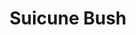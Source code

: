 ---
title: "Suicune Bush"
meta_title: "Suicune Bush craft"
description: "Craft de Suicune Bush"
rank: "a"
draft: false
name: "Suicune Bush"
recipe_img: "https://wiki.pokexgames.com/images/d/d0/Suicune_Bush.png"
level: 85
craft_time: 345600
result: 1
value_npc: 1
ingredients:
  - name: "Major Seed Bag"
    quantity: 12
    item_img: "https://wiki.pokexgames.com/images/d/d4/Major_Seed_Bag.png"
    value_npc: 1
  - name: "Strange Spike"
    quantity: 180
    item_img: "https://wiki.pokexgames.com/images/2/2b/Strange_Spike.png"
    value_npc: 1
  - name: "Seal Tail"
    quantity: 160
    item_img: "https://wiki.pokexgames.com/images/7/73/Seal_Tail.png"
    value_npc: 1
  - name: "Condensed Strong Grass"
    quantity: 5
    item_img: "https://wiki.pokexgames.com/images/3/33/Condensed_Strong_Grass.png"
    value_npc: 1
---